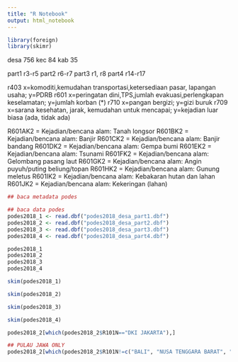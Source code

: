 ```yaml
---
title: "R Notebook"
output: html_notebook
---
```


```r
library(foreign)
library(skimr)
```

desa 756
kec 84
kab 35

part1 r3-r5
part2 r6-r7
part3 r1, r8
part4 r14-r17


r403 x=komoditi,kemudahan transportasi,ketersediaan pasar, lapangan usaha; y=PDRB
r601 x=peringatan dini,TPS,jumlah evakuasi,perlengkapan keselamatan; y=jumlah korban (*)
r710 x=pangan bergizi; y=gizi buruk 
r709 x=sarana kesehatan, jarak, kemudahan untuk mencapai; y=kejadian luar biasa (ada, tidak ada)

R601AK2 = Kejadian/bencana alam: Tanah longsor
R601BK2 = Kejadian/bencana alam: Banjir
R601CK2 = Kejadian/bencana alam: Banjir bandang
R601DK2 = Kejadian/bencana alam: Gempa bumi
R601EK2 = Kejadian/bencana alam: Tsunami
R601FK2 = Kejadian/bencana alam: Gelombang pasang laut
R601GK2 = Kejadian/bencana alam: Angin puyuh/puting beliung/topan
R601HK2 = Kejadian/bencana alam: Gunung meletus
R601IK2 = Kejadian/bencana alam: Kebakaran hutan dan lahan
R601JK2 = Kejadian/bencana alam: Kekeringan (lahan)


```r
## baca metadata podes
```


```r
## baca data podes
podes2018_1 <- read.dbf("podes2018_desa_part1.dbf")
podes2018_2 <- read.dbf("podes2018_desa_part2.dbf")
podes2018_3 <- read.dbf("podes2018_desa_part3.dbf")
podes2018_4 <- read.dbf("podes2018_desa_part4.dbf")

podes2018_1
podes2018_2
podes2018_3
podes2018_4
```

```r
skim(podes2018_1)
```

```r
skim(podes2018_2)
```


```r
skim(podes2018_3)
```


```r
skim(podes2018_4)
```

```r
podes2018_2[which(podes2018_2$R101N=="DKI JAKARTA"),] 
```
```r
## PULAU JAWA ONLY
podes2018_2[which(podes2018_2$R101N!=c("BALI", "NUSA TENGGARA BARAT", "NUSA TENGGARA TIMUR", "MALUKU", "MALUKU UTARA", "PAPUA BARAT", "PAPUA")),]
```

